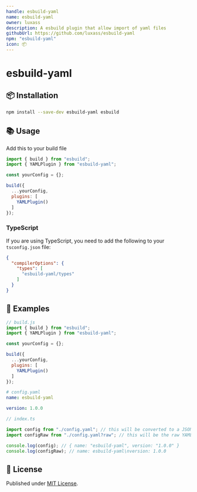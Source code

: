 ```yaml
---
handle: esbuild-yaml
name: esbuild-yaml
owner: luxass
description: A esbuild plugin that allow import of yaml files
githubUrl: https://github.com/luxass/esbuild-yaml
npm: "esbuild-yaml"
icon: 📦
---
```


# esbuild-yaml




## 📦 Installation

```sh
npm install --save-dev esbuild-yaml esbuild
```

## 📚 Usage

Add this to your build file

```js
import { build } from "esbuild";
import { YAMLPlugin } from "esbuild-yaml";

const yourConfig = {};

build({
  ...yourConfig,
  plugins: [
    YAMLPlugin()
  ]
});
```

### TypeScript

If you are using TypeScript, you need to add the following to your `tsconfig.json` file:

```json
{
  "compilerOptions": {
    "types": [
      "esbuild-yaml/types"
    ]
  }
}
```

## 📖 Examples

```js
// build.js
import { build } from "esbuild";
import { YAMLPlugin } from "esbuild-yaml";

const yourConfig = {};

build({
  ...yourConfig,
  plugins: [
    YAMLPlugin()
  ]
});
```

```yaml
# config.yaml
name: esbuild-yaml

version: 1.0.0
```

```ts
// index.ts

import config from "./config.yaml"; // this will be converted to a JSON object
import configRaw from "./config.yaml?raw"; // this will be the raw YAML string

console.log(config); // { name: "esbuild-yaml", version: "1.0.0" }
console.log(configRaw); // name: esbuild-yaml\nversion: 1.0.0
```

## 📄 License

Published under [MIT License](https://github.com/luxass/esbuild-yaml/blob/main/LICENSE).

